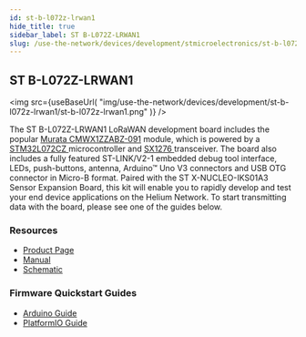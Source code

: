 ```yaml
---
id: st-b-l072z-lrwan1
hide_title: true
sidebar_label: ST B-L072Z-LRWAN1
slug: /use-the-network/devices/development/stmicroelectronics/st-b-l072z-lrwan1
---
```



## ST B-L072Z-LRWAN1

<img
  src={useBaseUrl(
    "img/use-the-network/devices/development/st-b-l072z-lrwan1/st-b-l072z-lrwan1.png"
  )}
/>

The ST B-L072Z-LRWAN1 LoRaWAN development board includes the popular
[Murata CMWX1ZZABZ-091](https://wireless.murata.com/type-abz-078.html) module,
which is powered by a
[STM32L072CZ ](https://www.st.com/en/microcontrollers-microprocessors/stm32l072cz.html)microcontroller
and
[SX1276 ](https://www.semtech.com/products/wireless-rf/lora-transceivers/sx1276)transceiver.
The board also includes a fully featured ST-LINK/V2-1 embedded debug tool
interface, LEDs, push-buttons, antenna, Arduino™ Uno V3 connectors and USB OTG
connector in Micro-B format. Paired with the ST X-NUCLEO-IKS01A3 Sensor
Expansion Board, this kit will enable you to rapidly develop and test your end
device applications on the Helium Network. To start transmitting data with the
board, please see one of the guides below.

### Resources

- [Product Page](https://www.st.com/en/evaluation-tools/b-l072z-lrwan1.html)
- [Manual](https://www.st.com/resource/en/user_manual/dm00352032-getting-started-with-ultralowpower-stm32l0-and-lora-discovery-kit-stmicroelectronics.pdf)
- [Schematic ](https://www.st.com/content/ccc/resource/technical/layouts_and_diagrams/schematic_pack/group1/0d/b2/51/b1/82/cd/44/42/X-NUCLEO-IKS01A3_SCHEMATIC/files/x-nucleo-iks01a3_schematic.pdf/jcr:content/translations/en.x-nucleo-iks01a3_schematic.pdf)

### Firmware Quickstart Guides

- [Arduino Guide](/use-the-network/devices/development/stmicroelectronics/st-b-l072z-lrwan1/arduino)
- [PlatformIO Guide](/use-the-network/devices/development/stmicroelectronics/st-b-l072z-lrwan1/platformio)
